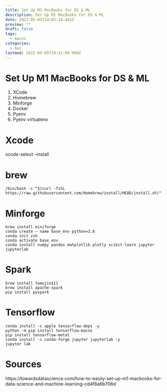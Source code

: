 ```yaml
---
title: Set Up M1 MacBooks for DS & ML
description: Set Up M1 MacBooks for DS & ML
date: 2022-05-05T14:03:24.441Z
preview: ""
draft: false
tags:
  - macos
categories:
  - mac
lastmod: 2022-05-05T19:11:09.909Z
---
```


# Set Up M1 MacBooks for DS & ML
1. XCode
3. Homebrew
4. Minforge
5. Docker
6. Pyenv
7. Pyenv virtualenv

# Xcode
xcode-select --install

# brew
```
/bin/bash -c “$(curl -fsSL https://raw.githubusercontent.com/Homebrew/install/HEAD/install.sh)"
```

# Minforge
```
brew install miniforge
conda create — name base_env python=3.8
conda init zsh
conda activate base_env
conda install numpy pandas matplotlib plotly scikit-learn jupyter jupyterlab
```

# Spark
```
brew install temujin$11
brew install apache-spark
pip install pyspark
```

# Tensorflow
```
conda install -c apple tensorflow-deps -y
python -m pip install tensorflow-macos
pip install tensorflow-metal
conda install -c conda-forge jupyter jupyterlab -y
jupyter lab
```

# Sources
https://towardsdatascience.com/how-to-easily-set-up-m1-macbooks-for-data-science-and-machine-learning-cd4f8a6b706d
